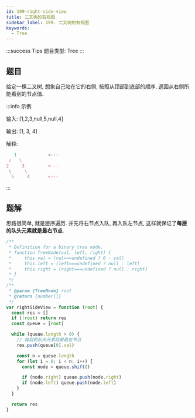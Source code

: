 ```yaml
---
id: 199-right-side-view
title: 二叉树的右视图
sidebar_label: 199. 二叉树的右视图
keywords:
  - Tree
---
```


:::success Tips
题目类型: Tree
:::

## 题目

给定一棵二叉树, 想象自己站在它的右侧, 按照从顶部到底部的顺序, 返回从右侧所能看到的节点值.

:::info 示例

输入: [1,2,3,null,5,null,4]

输出: [1, 3, 4]

解释:

```ts
   1            <---
 /   \
2     3         <---
 \     \
  5     4       <---
```

:::

## 题解

思路很简单, 就是层序遍历. 并先将右节点入队, 再入队左节点, 这样就保证了**每层的队头元素就是最右节点**.

```ts
/**
 * Definition for a binary tree node.
 * function TreeNode(val, left, right) {
 *     this.val = (val===undefined ? 0 : val)
 *     this.left = (left===undefined ? null : left)
 *     this.right = (right===undefined ? null : right)
 * }
 */
/**
 * @param {TreeNode} root
 * @return {number[]}
 */
var rightSideView = function (root) {
  const res = []
  if (!root) return res
  const queue = [root]

  while (queue.length > 0) {
    // 每层的队头元素就是最右节点
    res.push(queue[0].val)

    const n = queue.length
    for (let i = 0; i < n; i++) {
      const node = queue.shift()

      if (node.right) queue.push(node.right)
      if (node.left) queue.push(node.left)
    }
  }

  return res
}
```
